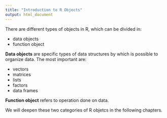 ```yaml
---
title: "Introduction to R Objects"
output: html_document
---
```


There are different types of objects in R, which can be divided in:

* data objects
* function object
 
**Data objects** are specific types of data structures by which is possible to organize data. The most important are:

* vectors 
* matrices 
* lists 
* factors
* data frames

**Function object** refers to operation done on data.

We will deepen these two categories of R objetcs in the following chapters.


